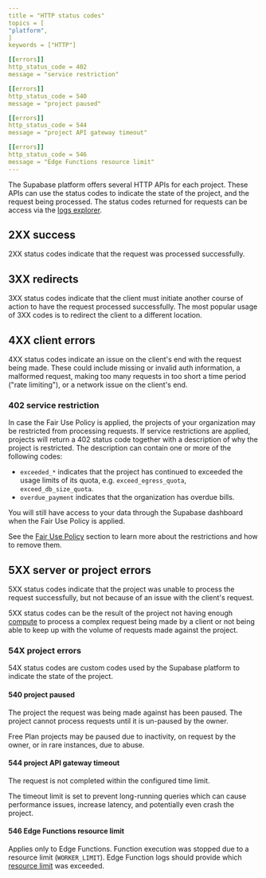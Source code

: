 ```yaml
---
title = "HTTP status codes"
topics = [
"platform",
]
keywords = ["HTTP"]

[[errors]]
http_status_code = 402
message = "service restriction"

[[errors]]
http_status_code = 540
message = "project paused"

[[errors]]
http_status_code = 544
message = "project API gateway timeout"

[[errors]]
http_status_code = 546
message = "Edge Functions resource limit"
---
```


The Supabase platform offers several HTTP APIs for each project. These APIs can use the status codes to indicate the state of the project, and the request being processed. The status codes returned for requests can be access via the [logs explorer](../platform/logs#logs-explorer).

## 2XX success

2XX status codes indicate that the request was processed successfully.

## 3XX redirects

3XX status codes indicate that the client must initiate another course of action to have the request processed successfully. The most popular usage of 3XX codes is to redirect the client to a different location.

## 4XX client errors

4XX status codes indicate an issue on the client's end with the request being made. These could include missing or invalid auth information, a malformed request, making too many requests in too short a time period ("rate limiting"), or a network issue on the client's end.

### 402 service restriction

In case the Fair Use Policy is applied, the projects of your organization may be restricted from processing requests. If service restrictions are applied, projects will return a 402 status code together with a description of why the project is restricted. The description can contain one or more of the following codes:

- `exceeded_*` indicates that the project has continued to exceeded the usage limits of its quota, e.g. `exceed_egress_quota`, `exceed_db_size_quota`.
- `overdue_payment` indicates that the organization has overdue bills.

You will still have access to your data through the Supabase dashboard when the Fair Use Policy is applied.

See the [Fair Use Policy](/docs/guides/platform/billing-faq#fair-use-policy) section to learn more about the restrictions and how to remove them.

## 5XX server or project errors

5XX status codes indicate that the project was unable to process the request successfully, but not because of an issue with the client's request.

5XX status codes can be the result of the project not having enough [compute](/docs/guides/platform/compute-add-ons) to process a complex request being made by a client or not being able to keep up with the volume of requests made against the project.

### 54X project errors

54X status codes are custom codes used by the Supabase platform to indicate the state of the project.

#### 540 project paused

The project the request was being made against has been paused. The project cannot process requests until it is un-paused by the owner.

Free Plan projects may be paused due to inactivity, on request by the owner, or in rare instances, due to abuse.

#### 544 project API gateway timeout

The request is not completed within the configured time limit.

The timeout limit is set to prevent long-running queries which can cause performance issues, increase latency, and potentially even crash the project.

#### 546 Edge Functions resource limit

Applies only to Edge Functions. Function execution was stopped due to a resource limit (`WORKER_LIMIT`). Edge Function logs should provide which [resource limit](/docs/guides/functions/limits) was exceeded.
